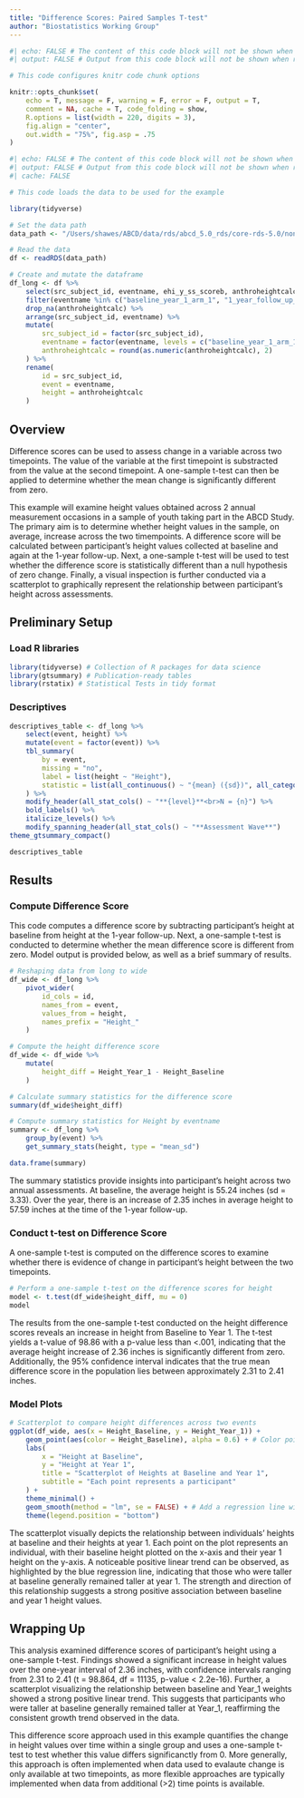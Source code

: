 ```yaml
---
title: "Difference Scores: Paired Samples T-test"
author: "Biostatistics Working Group"
---
```


```r
#| echo: FALSE # The content of this code block will not be shown when rendered
#| output: FALSE # Output from this code block will not be shown when rendered

# This code configures knitr code chunk options

knitr::opts_chunk$set(
    echo = T, message = F, warning = F, error = F, output = T,
    comment = NA, cache = T, code_folding = show,
    R.options = list(width = 220, digits = 3),
    fig.align = "center",
    out.width = "75%", fig.asp = .75
)
```

```r
#| echo: FALSE # The content of this code block will not be shown when rendered
#| output: FALSE # Output from this code block will not be shown when rendered
#| cache: FALSE

# This code loads the data to be used for the example

library(tidyverse)

# Set the data path
data_path <- "/Users/shawes/ABCD/data/rds/abcd_5.0_rds/core-rds-5.0/non-imaging_excluding_nt_5.0.rds"

# Read the data
df <- readRDS(data_path)

# Create and mutate the dataframe
df_long <- df %>%
    select(src_subject_id, eventname, ehi_y_ss_scoreb, anthroheightcalc) %>%
    filter(eventname %in% c("baseline_year_1_arm_1", "1_year_follow_up_y_arm_1")) %>%
    drop_na(anthroheightcalc) %>%
    arrange(src_subject_id, eventname) %>%
    mutate(
        src_subject_id = factor(src_subject_id),
        eventname = factor(eventname, levels = c("baseline_year_1_arm_1", "1_year_follow_up_y_arm_1"), labels = c("Baseline", "Year_1")),
        anthroheightcalc = round(as.numeric(anthroheightcalc), 2)
    ) %>%
    rename(
        id = src_subject_id,
        event = eventname,
        height = anthroheightcalc
    )

```

## Overview
Difference scores can be used to assess change in a variable across two timepoints. The value of the variable at the first timepoint is substracted from the value at the second timepoint. A one-sample t-test can then be applied to determine whether the mean change is significantly different from zero.

This example will examine height values obtained across 2 annual measurement occasions in a sample of youth taking part in the ABCD Study. The primary aim is to determine whether height values in the sample, on average, increase across the two timempoints. A difference score will be calculated between participant's height values collected at baseline and again at the 1-year follow-up. Next, a one-sample t-test will be used to test whether the difference score is statistically different than a null hypothesis of zero change. Finally, a visual inspection is further conducted via a scatterplot to graphically represent the relationship between participant's height across assessments.

## Preliminary Setup
### Load R libraries
```r

library(tidyverse) # Collection of R packages for data science
library(gtsummary) # Publication-ready tables
library(rstatix) # Statistical Tests in tidy format

```

### Descriptives
```r

descriptives_table <- df_long %>%
    select(event, height) %>%
    mutate(event = factor(event)) %>%
    tbl_summary(
        by = event,
        missing = "no",
        label = list(height ~ "Height"),
        statistic = list(all_continuous() ~ "{mean} ({sd})", all_categorical() ~ "{p}%"),
    ) %>%
    modify_header(all_stat_cols() ~ "**{level}**<br>N = {n}") %>%
    bold_labels() %>%
    italicize_levels() %>%
    modify_spanning_header(all_stat_cols() ~ "**Assessment Wave**")
theme_gtsummary_compact()

descriptives_table

```

## Results
### Compute Difference Score
This code computes a difference score by subtracting participant's height at baseline from height at the 1-year follow-up. Next, a one-sample t-test is conducted to determine whether the mean difference score is different from zero. Model output is provided below, as well as a brief summary of results.

```r

# Reshaping data from long to wide
df_wide <- df_long %>%
    pivot_wider(
        id_cols = id,
        names_from = event,
        values_from = height,
        names_prefix = "Height_"
    )

# Compute the height difference score
df_wide <- df_wide %>%
    mutate(
        height_diff = Height_Year_1 - Height_Baseline
    )

# Calculate summary statistics for the difference score
summary(df_wide$height_diff)

# Compute summary statistics for Height by eventname
summary <- df_long %>%
    group_by(event) %>%
    get_summary_stats(height, type = "mean_sd")

data.frame(summary)

```

The summary statistics provide insights into participant's height across two annual assessments. At baseline, the average height is 55.24 inches (sd = 3.33). Over the year, there is an increase of 2.35 inches in average height to 57.59 inches at the time of the 1-year follow-up.

### Conduct t-test on Difference Score
A one-sample t-test is computed on the difference scores to examine whether there is evidence of change in participant's height between the two timepoints.
```r

# Perform a one-sample t-test on the difference scores for height
model <- t.test(df_wide$height_diff, mu = 0)
model

```

The results from the one-sample t-test conducted on the height difference scores reveals an increase in height from Baseline to Year 1. The t-test yields a t-value of 98.86 with a p-value less than <.001, indicating that the average height increase of 2.36 inches is significantly different from zero. Additionally, the 95% confidence interval indicates that the true mean difference score in the population lies between approximately 2.31 to 2.41 inches.

### Model Plots
```r

# Scatterplot to compare height differences across two events
ggplot(df_wide, aes(x = Height_Baseline, y = Height_Year_1)) +
    geom_point(aes(color = Height_Baseline), alpha = 0.6) + # Color points by event type, adjust for your data
    labs(
        x = "Height at Baseline",
        y = "Height at Year 1",
        title = "Scatterplot of Heights at Baseline and Year 1",
        subtitle = "Each point represents a participant"
    ) +
    theme_minimal() +
    geom_smooth(method = "lm", se = FALSE) + # Add a regression line without confidence interval
    theme(legend.position = "bottom")

```

The scatterplot visually depicts the relationship between individuals' heights at baseline and their heights at year 1. Each point on the plot represents an individual, with their baseline height plotted on the x-axis and their year 1 height on the y-axis. A noticeable positive linear trend can be observed, as highlighted by the blue regression line, indicating that those who were taller at baseline generally remained taller at year 1. The strength and direction of this relationship suggests a strong positive association between baseline and year 1 height values.

## Wrapping Up
This analysis examined difference scores of participant's height using a one-sample t-test. Findings showed a significant increase in height values over the one-year interval of 2.36 inches, with confidence intervals ranging from 2.31 to 2.41 (t = 98.864, df = 11135, p-value < 2.2e-16). Further, a scatterplot visualizing the relationship between baseline and Year_1 weights showed a strong positive linear trend. This suggests that participants who were taller at baseline generally remained taller at Year_1, reaffirming the consistent growth trend observed in the data.

This difference score approach used in this example quantifies the change in height values over time within a single group and uses a one-sample t-test to test whether this value differs significanctly from 0. More generally, this approach is often implemented when data used to evalaute change is only available at two timepoints, as more flexible approaches are typically implemented when data from additional (>2) time points is available.